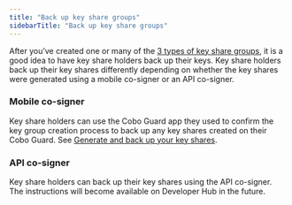 ```yaml
---
title: "Back up key share groups"
sidebarTitle: "Back up key share groups"
---
```


After you’ve created one or many of the [3 types of key share groups](/cobo-portal/wallets/mpc-wallet/organization-controlled-wallet/set-up/create-key-share-group), it is a good idea to have key share holders back up their keys. Key share holders back up their key shares differently depending on whether the key shares were generated using a mobile co-signer or an API co-signer.

### Mobile co-signer
Key share holders can use the Cobo Guard app they used to confirm the key group creation process to back up any key shares created on their Cobo Guard. See [Generate and back up your key shares](/cobo-guard/generate-and-back-up-your-key-shares).

### API co-signer
Key share holders can back up their key shares using the API co-signer. The instructions will become available on Developer Hub in the future.